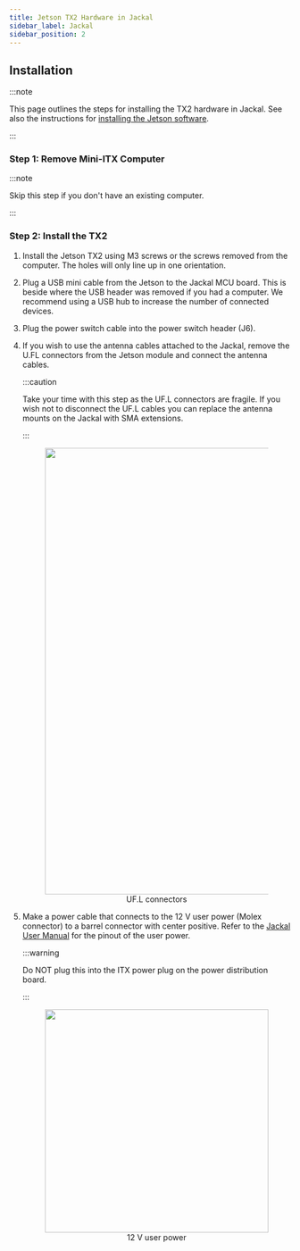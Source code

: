 ```yaml
---
title: Jetson TX2 Hardware in Jackal
sidebar_label: Jackal
sidebar_position: 2
---
```



## Installation

:::note

This page outlines the steps for installing the TX2 hardware in Jackal. See also
the instructions for
[installing the Jetson software](/docs/computers/jetson/jetson_software).

:::

### Step 1: Remove Mini-ITX Computer

:::note

Skip this step if you don't have an existing computer.

:::

<ComponentJackalComputerRemoval />

### Step 2: Install the TX2

1. Install the Jetson TX2 using M3 screws or the screws removed from the computer. The holes
   will only line up in one orientation.
2. Plug a USB mini cable from the Jetson to the Jackal MCU board. This is beside where the USB
   header was removed if you had a computer. We recommend using a USB hub to increase the number
   of connected devices.

3. Plug the power switch cable into the power switch header (J6).

4. If you wish to use the antenna cables attached to the Jackal, remove the U.FL connectors from
   the Jetson module and connect the antenna cables.

   :::caution

   Take your time with this step as the UF.L connectors are fragile. If you wish not to disconnect the UF.L
   cables you can replace the antenna mounts on the Jackal with SMA extensions.

   :::

   <center>
     <figure>
       <img
         src="/img/computer_images/jetson/hardware/tx2/jackal/4.jpg"
         width="800"
       />
       <figcaption>UF.L connectors</figcaption>
     </figure>
   </center>

5. Make a power cable that connects to the 12 V user
   power (Molex connector) to a barrel connector with center positive. Refer
   to the [Jackal User Manual](/docs/robots/jackal/user_manual_jackal) for the
   pinout of the user power.

   :::warning

   Do NOT plug this into the ITX power plug on the power distribution board.
   
   :::

   <center>
     <figure>
       <img
         src="/img/computer_images/jetson/hardware/tx2/jackal/5.jpg"
         width="400"
       />
       <figcaption>12 V user power</figcaption>
     </figure>
   </center>
